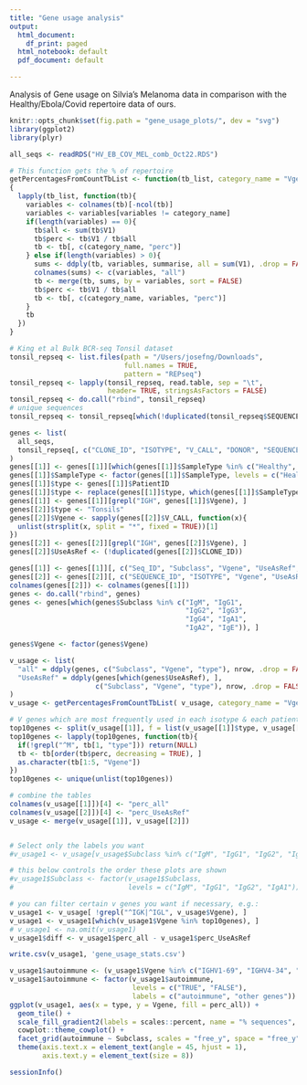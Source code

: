 ```yaml
---
title: "Gene usage analysis"
output:
  html_document:
    df_print: paged
  html_notebook: default
  pdf_document: default

---
```


Analysis of Gene usage on Silvia's Melanoma data in comparison with the Healthy/Ebola/Covid repertoire data of ours.

```r
knitr::opts_chunk$set(fig.path = "gene_usage_plots/", dev = "svg")
library(ggplot2)
library(plyr)
```

```r
all_seqs <- readRDS("HV_EB_COV_MEL_comb_Oct22.RDS")

```

```r
# This function gets the % of repertoire 
getPercentagesFromCountTbList <- function(tb_list, category_name = "Vgene")
{
  lapply(tb_list, function(tb){
    variables <- colnames(tb)[-ncol(tb)]
    variables <- variables[variables != category_name]
    if(length(variables) == 0){
      tb$all <- sum(tb$V1)
      tb$perc <- tb$V1 / tb$all
      tb <- tb[, c(category_name, "perc")]
    } else if(length(variables) > 0){
      sums <- ddply(tb, variables, summarise, all = sum(V1), .drop = FALSE)
      colnames(sums) <- c(variables, "all")
      tb <- merge(tb, sums, by = variables, sort = FALSE)
      tb$perc <- tb$V1 / tb$all
      tb <- tb[, c(category_name, variables, "perc")]
    }
    tb
  })
}

```

```r
# King et al Bulk BCR-seq Tonsil dataset
tonsil_repseq <- list.files(path = "/Users/josefng/Downloads", 
                            full.names = TRUE, 
                            pattern = "REPseq")
tonsil_repseq <- lapply(tonsil_repseq, read.table, sep = "\t", 
                        header= TRUE, stringsAsFactors = FALSE)
tonsil_repseq <- do.call("rbind", tonsil_repseq)
# unique sequences
tonsil_repseq <- tonsil_repseq[which(!duplicated(tonsil_repseq$SEQUENCE_VDJ)), ]
```

```r
genes <- list(
  all_seqs,
  tonsil_repseq[, c("CLONE_ID", "ISOTYPE", "V_CALL", "DONOR", "SEQUENCE_ID")]
)
genes[[1]] <- genes[[1]][which(genes[[1]]$SampleType %in% c("Healthy", "melanoma")), ]
genes[[1]]$SampleType <- factor(genes[[1]]$SampleType, levels = c("Healthy", "melanoma"), labels = c("HV", "MP"))
genes[[1]]$type <- genes[[1]]$PatientID
genes[[1]]$type <- replace(genes[[1]]$type, which(genes[[1]]$SampleType == "HV"), "HV")
genes[[1]] <- genes[[1]][grepl("IGH", genes[[1]]$Vgene), ]
genes[[2]]$type <- "Tonsils"
genes[[2]]$Vgene <- sapply(genes[[2]]$V_CALL, function(x){
  unlist(strsplit(x, split = "*", fixed = TRUE))[1]
})
genes[[2]] <- genes[[2]][grepl("IGH", genes[[2]]$Vgene), ]
genes[[2]]$UseAsRef <- (!duplicated(genes[[2]]$CLONE_ID))

genes[[1]] <- genes[[1]][, c("Seq_ID", "Subclass", "Vgene", "UseAsRef", "type")]
genes[[2]] <- genes[[2]][, c("SEQUENCE_ID", "ISOTYPE", "Vgene", "UseAsRef", "type")]
colnames(genes[[2]]) <- colnames(genes[[1]])
genes <- do.call("rbind", genes)
genes <- genes[which(genes$Subclass %in% c("IgM", "IgG1",
                                           "IgG2", "IgG3",
                                           "IgG4", "IgA1",
                                           "IgA2", "IgE")), ]
```

```r
genes$Vgene <- factor(genes$Vgene)

v_usage <- list(
  "all" = ddply(genes, c("Subclass", "Vgene", "type"), nrow, .drop = FALSE),
  "UseAsRef" = ddply(genes[which(genes$UseAsRef), ], 
                     c("Subclass", "Vgene", "type"), nrow, .drop = FALSE)
)
v_usage <- getPercentagesFromCountTbList( v_usage, category_name = "Vgene" )

# V genes which are most frequently used in each isotype & each patient (union of top 10 genes)
top10genes <- split(v_usage[[1]], f = list(v_usage[[1]]$type, v_usage[[1]]$Subclass))
top10genes <- lapply(top10genes, function(tb){
  if(!grepl("^M", tb[1, "type"])) return(NULL)
  tb <- tb[order(tb$perc, decreasing = TRUE), ]
  as.character(tb[1:5, "Vgene"])
})
top10genes <- unique(unlist(top10genes))

# combine the tables
colnames(v_usage[[1]])[4] <- "perc_all"
colnames(v_usage[[2]])[4] <- "perc_UseAsRef"
v_usage <- merge(v_usage[[1]], v_usage[[2]])


# Select only the labels you want
#v_usage1 <- v_usage[v_usage$Subclass %in% c("IgM", "IgG1", "IgG2", "IgA1"), ]

# this below controls the order these plots are shown
#v_usage1$Subclass <- factor(v_usage1$Subclass, 
#                            levels = c("IgM", "IgG1", "IgG2", "IgA1"))

# you can filter certain v genes you want if necessary, e.g.:
v_usage1 <- v_usage[ !grepl("^IGK|^IGL", v_usage$Vgene), ]
v_usage1 <- v_usage1[which(v_usage1$Vgene %in% top10genes), ]
# v_usage1 <- na.omit(v_usage1)
v_usage1$diff <- v_usage1$perc_all - v_usage1$perc_UseAsRef

write.csv(v_usage1, 'gene_usage_stats.csv')
```

```r
v_usage1$autoimmune <- (v_usage1$Vgene %in% c("IGHV1-69", "IGHV4-34", "IGHV4-39", "IGHV6-1"))
v_usage1$autoimmune <- factor(v_usage1$autoimmune,
                              levels = c("TRUE", "FALSE"),
                              labels = c("autoimmune", "other genes"))
ggplot(v_usage1, aes(x = type, y = Vgene, fill = perc_all)) +
  geom_tile() + 
  scale_fill_gradient2(labels = scales::percent, name = "% sequences", na.value = "white") + 
  cowplot::theme_cowplot() +
  facet_grid(autoimmune ~ Subclass, scales = "free_y", space = "free_y") +
  theme(axis.text.x = element_text(angle = 45, hjust = 1),
        axis.text.y = element_text(size = 8))
```

```r
sessionInfo()
```